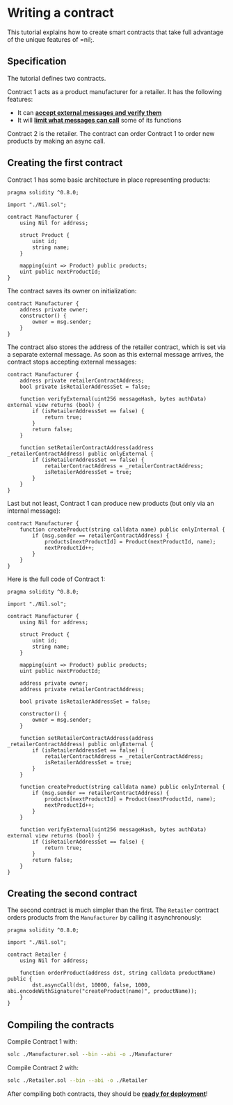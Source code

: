 # Writing a contract

This tutorial explains how to create smart contracts that take full advantage of the unique features of =nil;.

## Specification

The tutorial defines two contracts.

Contract 1 acts as a product manufacturer for a retailer. It has the following features:

* It can [**accept external messages and verify them**](../essentials/receiving-ext-messages)
* It will [**limit what messages can call**](../../tools/sol-library/func-modifiers) some of its functions

Contract 2 is the retailer. The contract can order Contract 1 to order new products by making an async call.

## Creating the first contract

Contract 1 has some basic architecture in place representing products:

```solidity showLineNumbers
pragma solidity ^0.8.0;

import "./Nil.sol";

contract Manufacturer {
    using Nil for address;

    struct Product {
        uint id;
        string name;
    }

    mapping(uint => Product) public products;
    uint public nextProductId;
}
```

The contract saves its owner on initialization:

```solidity showLineNumbers
contract Manufacturer {
    address private owner;
    constructor() {
        owner = msg.sender;
    }
}
```

The contract also stores the address of the retailer contract, which is set via a separate external message. As soon as this external message arrives, the contract stops accepting external messages:

```solidity showLineNumbers
contract Manufacturer {
    address private retailerContractAddress;
    bool private isRetailerAddressSet = false;

    function verifyExternal(uint256 messageHash, bytes authData) external view returns (bool) {
        if (isRetailerAddressSet == false) {
            return true;
        }
        return false;
    }

    function setRetailerContractAddress(address _retailerContractAddress) public onlyExternal {
        if (isRetailerAddressSet == false) {
            retailerContractAddress = _retailerContractAddress;
            isRetailerAddressSet = true;
        }    
    }
}
```

Last but not least, Contract 1 can produce new products (but only via an internal message):

```solidity showLineNumbers
contract Manufacturer {
    function createProduct(string calldata name) public onlyInternal {
        if (msg.sender == retailerContractAddress) {
            products[nextProductId] = Product(nextProductId, name);
            nextProductId++;
        }  
    }
}
```

Here is the full code of Contract 1:

```solidity showLineNumbers
pragma solidity ^0.8.0;

import "./Nil.sol";

contract Manufacturer {
    using Nil for address;

    struct Product {
        uint id;
        string name;
    }

    mapping(uint => Product) public products;
    uint public nextProductId;

    address private owner;
    address private retailerContractAddress;

    bool private isRetailerAddressSet = false;

    constructor() {
        owner = msg.sender;
    }

    function setRetailerContractAddress(address _retailerContractAddress) public onlyExternal {
        if (isRetailerAddressSet == false) {
            retailerContractAddress = _retailerContractAddress;
            isRetailerAddressSet = true;
        }    
    }

    function createProduct(string calldata name) public onlyInternal {
        if (msg.sender == retailerContractAddress) {
            products[nextProductId] = Product(nextProductId, name);
            nextProductId++;
        }  
    }

    function verifyExternal(uint256 messageHash, bytes authData) external view returns (bool) {
        if (isRetailerAddressSet == false) {
            return true;
        }
        return false;
    }
}
```

## Creating the second contract

The second contract is much simpler than the first. The `Retailer` contract orders products from the `Manufacturer` by calling it asynchronously:

```solidity showLineNumbers
pragma solidity ^0.8.0;

import "./Nil.sol";

contract Retailer {
    using Nil for address;

    function orderProduct(address dst, string calldata productName) public {
        dst.asyncCall(dst, 10000, false, 1000, abi.encodeWithSignature("createProduct(name)", productName));
    }
}
```

## Compiling the contracts

Compile Contract 1 with:

```bash
solc ./Manufacturer.sol --bin --abi -o ./Manufacturer
```

Compile Contract 2 with:

```bash
solc ./Retailer.sol --bin --abi -o ./Retailer
```

After compiling both contracts, they should be [**ready for deployment**](./deploying-a-contract)!